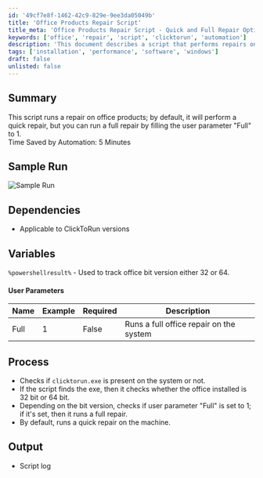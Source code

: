 ```yaml
---
id: '49cf7e8f-1462-42c9-829e-9ee3da05049b'
title: 'Office Products Repair Script'
title_meta: 'Office Products Repair Script - Quick and Full Repair Options'
keywords: ['office', 'repair', 'script', 'clicktorun', 'automation']
description: 'This document describes a script that performs repairs on Office products, offering both quick and full repair options based on user parameters. It checks the installation status and bit version of Office before executing the appropriate repair process.'
tags: ['installation', 'performance', 'software', 'windows']
draft: false
unlisted: false
---
```

## Summary

This script runs a repair on office products; by default, it will perform a quick repair, but you can run a full repair by filling the user parameter "Full" to 1.  
Time Saved by Automation: 5 Minutes

## Sample Run

![Sample Run](../../../static/img/Microsoft-Office---ClickToRun-Repair/image_1.png)

## Dependencies

- Applicable to ClickToRun versions

## Variables

`%powershellresult%` - Used to track office bit version either 32 or 64.

#### User Parameters

| Name  | Example | Required | Description                                |
|-------|---------|----------|--------------------------------------------|
| Full  | 1       | False    | Runs a full office repair on the system    |

## Process

- Checks if `clicktorun.exe` is present on the system or not.
- If the script finds the exe, then it checks whether the office installed is 32 bit or 64 bit.
- Depending on the bit version, checks if user parameter "Full" is set to 1; if it's set, then it runs a full repair.
- By default, runs a quick repair on the machine.

## Output

- Script log












